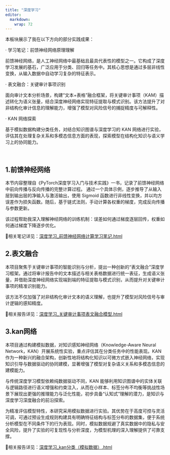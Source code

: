 ```yaml
---
title: "深度学习"
editor: 
  markdown: 
    wrap: 72
---
```

本板块展示了我在以下方向的部分实践成果：

· 学习笔记：前馈神经网络原理理解

前馈神经网络，是人工神经网络中最基础且最具代表性的模型之一。它构成了深度学习发展的基石，广泛应用于分类、回归等任务中。其核心思想是通过多层非线性变换，从输入数据中自动学习复杂的特征表示。

· 表文融合：关键审计事项识别

面向审计文本分析场景，构建“文本+表格”融合框架，将关键审计事项（KAM）描述转化为语义张量，结合深度神经网络实现特征提取与模式识别。该方法提升了对非结构化审计信息的理解能力，增强了模型对风险信号的捕捉精度与可解释性。

· KAN 网络探索

基于模拟数据构建分类任务，对结合知识图谱与深度学习的 KAN 网络进行实验，评估其在处理复杂关系和多模态信息方面的表现，探索模型在结构化知识与语义学习上的协同能力。


&emsp;


## 1.前馈神经网络
本节内容整理自《PyTorch深度学习入门与技术实践》一书，记录了前馈神经网络中前向传播与反向传播的完整计算过程。
通过一个具体示例，逐步推导了从输入层到输出层的净输入与激活输出，使用 Sigmoid 函数进行非线性变换，并以均方误差作为损失函数。随后，基于链式法则，手动计算各权重的梯度，完成反向传播与参数更新。

该过程帮助我深入理解神经网络的训练机制：误差如何通过梯度逐层回传，权重如何通过梯度下降逐步优化。

📄相关笔记详见：[深度学习_前馈神经网络计算学习笔记.html](D:\jixiaohao.github.io\深度学习_前馈神经网络计算学习笔记.html)


## 2.表文融合
本项目聚焦于关键审计事项的智能识别与分析，提出一种创新的“表文融合”深度学习框架。通过将审计报告中的文本描述与相关表格数据进行统一表征，生成语义张量，并借助深度神经网络实现端到端的特征提取与模式识别，从而提升对关键审计事项的精准识别能力。

该方法不仅加强了对非结构化审计文本的语义理解，也提升了模型对风险信号与审计逻辑的感知精度。

📄相关报告详见：[深度学习_关键审计事项表文融合模型.html](html\深度学习_关键审计事项表文融合模型.html)


## 3.kan网络
本项目通过构建模拟数据，对知识感知神经网络（Knowledge-Aware Neural Network，KAN）开展系统性实验，重点评估其在分类任务中的性能表现。KAN 作为一种新兴的融合架构，创新性地将结构化知识以可微方式嵌入神经网络，实现知识引导与数据驱动的协同建模，显著增强了模型对复杂语义关系和多模态信息的建模能力。

与传统深度学习模型依赖纯数据驱动不同，KAN 能够利用知识图谱中的实体关联与逻辑路径进行语义增强和约束注入，从而在小样本、标签分布不均衡等挑战性场景下展现出更强的推理能力与泛化性能，初步具备“认知式”理解的潜力，是知识与深度学习深度融合的前沿探索。

为精准评估模型特性，本研究采用模拟数据进行实验。其优势在于高度可控与灵活可调，可通过预设生成规则构建具有明确特征结构与标签分布的数据集，便于系统分析模型在不同条件下的行为表现。同时，模拟数据规避了真实数据中的隐私与安全风险，提升了实验的可复现性与分析深度，为模型机理的深入理解提供了可靠支撑。

📄相关报告详见：[深度学习_kan分类（模拟数据）.html](html\深度学习_kan分类（模拟数据）.html)





